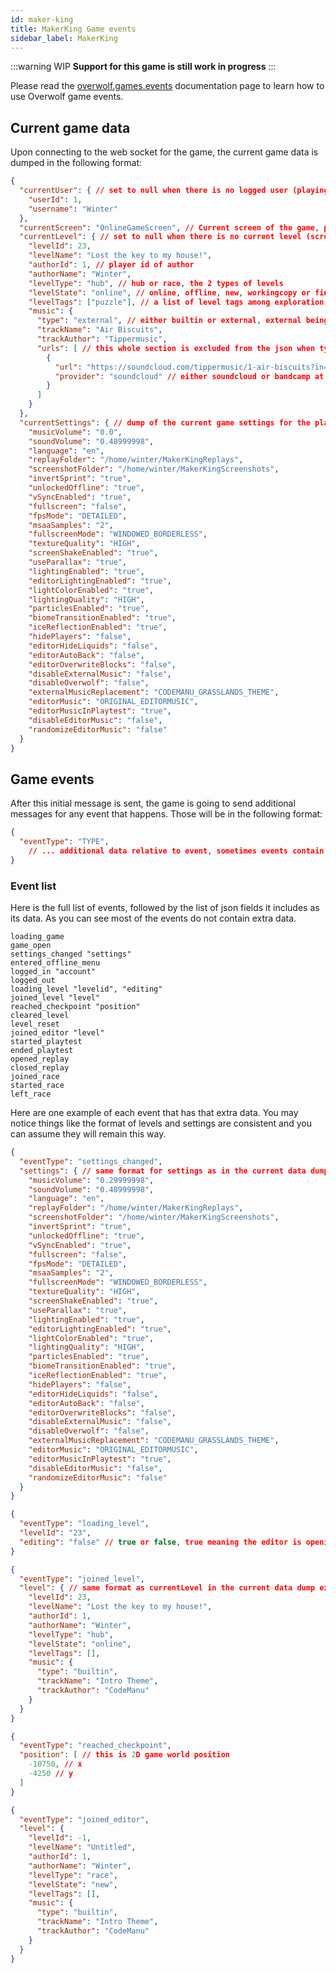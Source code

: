 ```yaml
---
id: maker-king
title: MakerKing Game events
sidebar_label: MakerKing
---
```


:::warning WIP
**Support for this game is still work in progress**
:::

<!-- <GameInfo gameID={21850} showCompliance={true} showDocs={false}/> -->

Please read the [overwolf.games.events](.) documentation page to learn how to use Overwolf game events.

## Current game data

Upon connecting to the web socket for the game, the current game data is dumped in the following 
format:

```json
{
  "currentUser": { // set to null when there is no logged user (playing offline or in titlescreen)
    "userId": 1,
    "username": "Winter"
  },
  "currentScreen": "OnlineGameScreen", // Current screen of the game, possible values are OnlineGameScreen, LocalGameScreen, EditorScreen, TitleScreen, AssetLoadingScreen, TransitionScreen, ReplayScreen and OfflineMenuScreen 
  "currentLevel": { // set to null when there is no current level (screen may be TransitionScreen or another screen without a level)
    "levelId": 23,
    "levelName": "Lost the key to my house!",
    "authorId": 1, // player id of author
    "authorName": "Winter",
    "levelType": "hub", // hub or race, the 2 types of levels
    "levelState": "online", // online, offline, new, workingcopy or finished
    "levelTags": ["puzzle"], // a list of level tags among exploration, puzzle, troll, kaizo, practice, auto, speed_challenge or escape_room 
    "music": {
      "type": "external", // either builtin or external, external being for songs with link URLS 
      "trackName": "Air Biscuits",
      "trackAuthor": "Tippermusic", 
      "urls": [ // this whole section is excluded from the json when type = builtin
		{
		  "url": "https://soundcloud.com/tippermusic/1-air-biscuits?in=tippermusic/sets/insolito",
		  "provider": "soundcloud" // either soundcloud or bandcamp at the moment but could be more eventually (like youtube)
		}
	  ]
    }
  },
  "currentSettings": { // dump of the current game settings for the player
    "musicVolume": "0.0",
    "soundVolume": "0.48999998",
    "language": "en",
    "replayFolder": "/home/winter/MakerKingReplays",
    "screenshotFolder": "/home/winter/MakerKingScreenshots",
    "invertSprint": "true",
    "unlockedOffline": "true",
    "vSyncEnabled": "true",
    "fullscreen": "false",
    "fpsMode": "DETAILED",
    "msaaSamples": "2",
    "fullscreenMode": "WINDOWED_BORDERLESS",
    "textureQuality": "HIGH",
    "screenShakeEnabled": "true",
    "useParallax": "true",
    "lightingEnabled": "true",
    "editorLightingEnabled": "true",
    "lightColorEnabled": "true",
    "lightingQuality": "HIGH",
    "particlesEnabled": "true",
    "biomeTransitionEnabled": "true",
    "iceReflectionEnabled": "true",
    "hidePlayers": "false",
    "editorHideLiquids": "false",
    "editorAutoBack": "false",
    "editorOverwriteBlocks": "false",
    "disableExternalMusic": "false",
    "disableOverwolf": "false",
    "externalMusicReplacement": "CODEMANU_GRASSLANDS_THEME",
    "editorMusic": "ORIGINAL_EDITORMUSIC",
    "editorMusicInPlaytest": "true",
    "disableEditorMusic": "false",
    "randomizeEditorMusic": "false"
  }
}
```

## Game events

After this initial message is sent, the game is going to send additional 
messages for any event that happens. Those will be in the following format:

```json
{
  "eventType": "TYPE",
    // ... additional data relative to event, sometimes events contain no data
}
```

### Event list

Here is the full list of events, followed by the list of json fields it includes
as its data. As you can see most of the events do not contain extra data.


```
loading_game
game_open
settings_changed "settings"
entered_offline_menu 
logged_in "account"
logged_out
loading_level "levelid", "editing"
joined_level "level"
reached_checkpoint "position"
cleared_level
level_reset
joined_editor "level"
started_playtest
ended_playtest
opened_replay
closed_replay
joined_race
started_race
left_race
```

Here are one example of each event that has that extra data. You may notice
things like the format of levels and settings are consistent and you can assume
they will remain this way. 

```json
{
  "eventType": "settings_changed",
  "settings": { // same format for settings as in the current data dump 
    "musicVolume": "0.29999998",
    "soundVolume": "0.48999998",
    "language": "en",
    "replayFolder": "/home/winter/MakerKingReplays",
    "screenshotFolder": "/home/winter/MakerKingScreenshots",
    "invertSprint": "true",
    "unlockedOffline": "true",
    "vSyncEnabled": "true",
    "fullscreen": "false",
    "fpsMode": "DETAILED",
    "msaaSamples": "2",
    "fullscreenMode": "WINDOWED_BORDERLESS",
    "textureQuality": "HIGH",
    "screenShakeEnabled": "true",
    "useParallax": "true",
    "lightingEnabled": "true",
    "editorLightingEnabled": "true",
    "lightColorEnabled": "true",
    "lightingQuality": "HIGH",
    "particlesEnabled": "true",
    "biomeTransitionEnabled": "true",
    "iceReflectionEnabled": "true",
    "hidePlayers": "false",
    "editorHideLiquids": "false",
    "editorAutoBack": "false",
    "editorOverwriteBlocks": "false",
    "disableExternalMusic": "false",
    "disableOverwolf": "false",
    "externalMusicReplacement": "CODEMANU_GRASSLANDS_THEME",
    "editorMusic": "ORIGINAL_EDITORMUSIC",
    "editorMusicInPlaytest": "true",
    "disableEditorMusic": "false",
    "randomizeEditorMusic": "false"
  }
}
```


```json
{
  "eventType": "loading_level",
  "levelId": "23",
  "editing": "false" // true or false, true meaning the editor is opening and false meaning the level is about to be played
}
```


```json
{
  "eventType": "joined_level",
  "level": { // same format as currentLevel in the current data dump except here level is never null
    "levelId": 23,
    "levelName": "Lost the key to my house!",
    "authorId": 1,
    "authorName": "Winter",
    "levelType": "hub",
    "levelState": "online",
    "levelTags": [],
    "music": {
      "type": "builtin",
      "trackName": "Intro Theme",
      "trackAuthor": "CodeManu"
    }
  }
}
```

```json
{
  "eventType": "reached_checkpoint",
  "position": [ // this is 2D game world position
    -10750, // x
    -4250 // y
  ]
}
```


```json
{
  "eventType": "joined_editor",
  "level": {
    "levelId": -1,
    "levelName": "Untitled",
    "authorId": 1,
    "authorName": "Winter",
    "levelType": "race",
    "levelState": "new",
    "levelTags": [],
    "music": {
      "type": "builtin",
      "trackName": "Intro Theme",
      "trackAuthor": "CodeManu"
    }
  }
}
```
